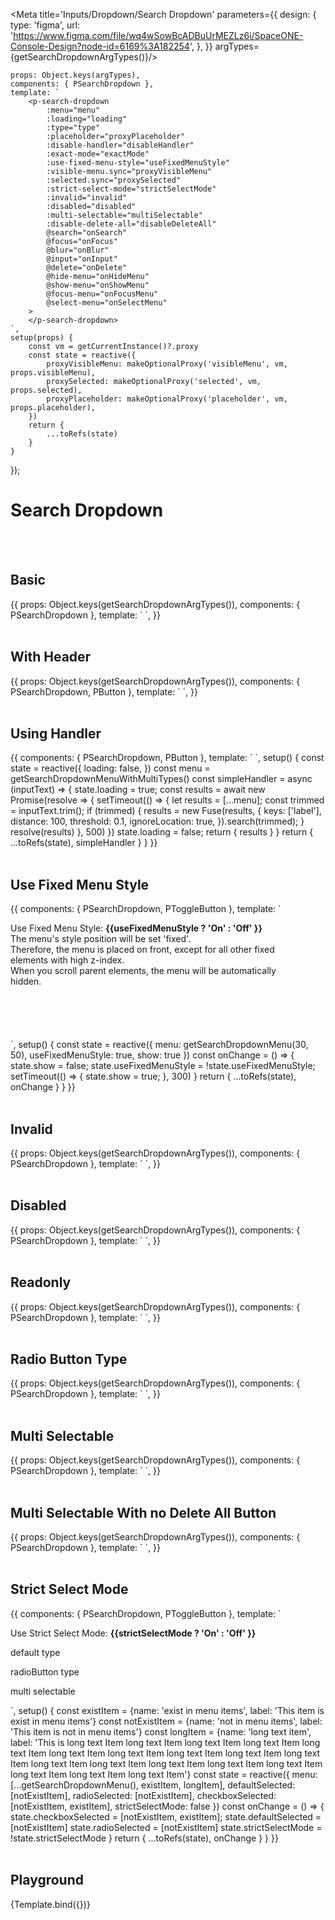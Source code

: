 



<Meta title='Inputs/Dropdown/Search Dropdown' parameters={{
    design: {
        type: 'figma',
        url: 'https://www.figma.com/file/wq4wSowBcADBuUrMEZLz6i/SpaceONE-Console-Design?node-id=6169%3A182254',
    },
}} argTypes={getSearchDropdownArgTypes()}/>


    props: Object.keys(argTypes),
    components: { PSearchDropdown },
    template: `
        <p-search-dropdown
            :menu="menu"
            :loading="loading"
            :type="type"
            :placeholder="proxyPlaceholder"
            :disable-handler="disableHandler"
            :exact-mode="exactMode"
            :use-fixed-menu-style="useFixedMenuStyle"
            :visible-menu.sync="proxyVisibleMenu"
            :selected.sync="proxySelected"
            :strict-select-mode="strictSelectMode"
            :invalid="invalid"
            :disabled="disabled"
            :multi-selectable="multiSelectable"
            :disable-delete-all="disableDeleteAll"
            @search="onSearch"
            @focus="onFocus"
            @blur="onBlur"
            @input="onInput"
            @delete="onDelete"
            @hide-menu="onHideMenu"
            @show-menu="onShowMenu"
            @focus-menu="onFocusMenu"
            @select-menu="onSelectMenu"
        >
        </p-search-dropdown>
    `,
    setup(props) {
        const vm = getCurrentInstance()?.proxy
        const state = reactive({
            proxyVisibleMenu: makeOptionalProxy('visibleMenu', vm, props.visibleMenu),
            proxySelected: makeOptionalProxy('selected', vm, props.selected),
            proxyPlaceholder: makeOptionalProxy('placeholder', vm, props.placeholder),
        })
        return {
            ...toRefs(state)
        }
    }
});


# Search Dropdown
<br/>
<br/>

## Basic

<Canvas>
    <Story name="Basic" args={{menu: getSearchDropdownMenu()}}>
        {{
            props: Object.keys(getSearchDropdownArgTypes()),
            components: { PSearchDropdown },
            template: `
        <p-search-dropdown :menu="menu" use-fixed-menu-style />
`,
        }}
    </Story>
</Canvas>

<br/>
<br/>

## With Header

<Canvas>
    <Story name="With Header" args={{menu: getSearchDropdownMenuWithMultiTypes()}}>
        {{
            props: Object.keys(getSearchDropdownArgTypes()),
            components: { PSearchDropdown, PButton },
            template: `
        <p-search-dropdown :menu="menu" use-fixed-menu-style />
`,
        }}
    </Story>
</Canvas>

<br/>
<br/>

## Using Handler

<Canvas>
    <Story name="Using Handler" >
        {{
            components: { PSearchDropdown, PButton },
            template: `
            <p-search-dropdown :loading="loading" :handler="simpleHandler" use-fixed-menu-style />
`,
            setup() {
                const state = reactive({
                    loading: false,
                })
                const menu = getSearchDropdownMenuWithMultiTypes()
                const simpleHandler = async (inputText) => {
                    state.loading = true;
                    const results = await new Promise(resolve => {
                        setTimeout(() => {
                            let results = [...menu];
                            const trimmed = inputText.trim();
                            if (trimmed) {
                                results = new Fuse(results, {
                                    keys: ['label'],
                                    distance: 100,
                                    threshold: 0.1,
                                    ignoreLocation: true,
                                }).search(trimmed);
                            }
                            resolve(results)
                        }, 500)
                    })
                    state.loading = false;
                    return { results }
                }
                return {
                    ...toRefs(state),
                    simpleHandler
                }
            }
        }}
    </Story>
</Canvas>

<br/>
<br/>

## Use Fixed Menu Style

<Canvas>
    <Story name="Use Fixed Menu Style" >
        {{
            components: { PSearchDropdown, PToggleButton },
            template: `
        <div class="bg-gray-100 p-8" style="height: 200px; overflow-y: auto; width: 90%;">
            <div style="height: 500px;">
                <p class="text-lg mb-5 leading-7" :class="useFixedMenuStyle ? 'text-gray-800' : 'text-gray-400'">
                    Use Fixed Menu Style: <strong> {{useFixedMenuStyle ? 'On' : 'Off' }}</strong> <p-toggle-button :value="useFixedMenuStyle" @change="onChange" /> <br/>
                    The menu's style position will be set 'fixed'.<br/>
                    Therefore, the menu is placed on front, except for all other fixed elements with high z-index.<br/>
                    When you scroll parent elements, the menu will be automatically hidden.
                </p>
                <p-search-dropdown v-if="show" :menu="menu" :use-fixed-menu-style="useFixedMenuStyle" />
            </div>
        </div>
`,
            setup() {
                const state = reactive({
                    menu: getSearchDropdownMenu(30, 50),
                    useFixedMenuStyle: true,
                    show: true
                })
                const onChange = () => {
                    state.show = false;
                    state.useFixedMenuStyle = !state.useFixedMenuStyle;
                    setTimeout(() => {
                        state.show = true;
                    }, 300)
                }
                return {
                    ...toRefs(state),
                    onChange
                }
            }
        }}
    </Story>
</Canvas>

<br/>
<br/>

## Invalid

<Canvas>
    <Story name="Invalid" args={{menu: getSearchDropdownMenu()}}>
        {{
            props: Object.keys(getSearchDropdownArgTypes()),
            components: { PSearchDropdown },
            template: `
        <p-search-dropdown :menu="menu" invalid use-fixed-menu-style />
`,
        }}
    </Story>
</Canvas>

<br/>
<br/>

## Disabled

<Canvas>
    <Story name="Disabled" args={{menu: getSearchDropdownMenu()}}>
        {{
            props: Object.keys(getSearchDropdownArgTypes()),
            components: { PSearchDropdown },
            template: `
        <p-search-dropdown :menu="menu" disabled use-fixed-menu-style />
`,
        }}
    </Story>
</Canvas>

<br/>
<br/>

## Readonly

<Canvas>
    <Story name="Readonly" args={{menu: getSearchDropdownMenu()}}>
        {{
            props: Object.keys(getSearchDropdownArgTypes()),
            components: { PSearchDropdown },
            template: `
        <p-search-dropdown
            :menu="menu"
            :readonly="true"
            type="radioButton"
            use-fixed-menu-style
        />
`,
        }}
    </Story>
</Canvas>

<br/>
<br/>


## Radio Button Type

<Canvas>
    <Story name="Radio Button Type" args={{menu: getSearchDropdownMenu()}}>
        {{
            props: Object.keys(getSearchDropdownArgTypes()),
            components: { PSearchDropdown },
            template: `
        <p-search-dropdown :menu="menu" type="radioButton" use-fixed-menu-style />
`,
        }}
    </Story>
</Canvas>

<br/>
<br/>

## Multi Selectable

<Canvas>
    <Story name="Multi Selectable" args={{menu: getSearchDropdownMenu()}}>
        {{
            props: Object.keys(getSearchDropdownArgTypes()),
            components: { PSearchDropdown },
            template: `
        <p-search-dropdown :menu="menu" :multi-selectable="true" use-fixed-menu-style />
`,
        }}
    </Story>
</Canvas>

<br/>
<br/>

## Multi Selectable With no Delete All Button

<Canvas>
    <Story name="Multi Selectable With no Delete All Button" args={{menu: getSearchDropdownMenu()}}>
        {{
            props: Object.keys(getSearchDropdownArgTypes()),
            components: { PSearchDropdown },
            template: `
        <p-search-dropdown :menu="menu" :multi-selectable="true" :disable-delete-all="true" use-fixed-menu-style />
`,
        }}
    </Story>
</Canvas>

<br/>
<br/>

## Strict Select Mode

<Canvas>
    <Story name="Strict Select Mode">
        {{
            components: { PSearchDropdown, PToggleButton },
            template: `
    <div>
        <p class="mb-2">
            Use Strict Select Mode: <strong> {{strictSelectMode ? 'On' : 'Off' }}</strong> <p-toggle-button :value="strictSelectMode" @change="onChange" />
        </p>
        <div class=m-4>
            <p class="m-2">default type</p>
            <p-search-dropdown
                :key="strictSelectMode ? 'strict-default' : 'default-default'"
                :menu="menu"
                :selected="defaultSelected"
                :strict-select-mode="strictSelectMode"
                use-fixed-menu-style
            />
        </div>
        <div class=m-4>
            <p class="m-2">radioButton type</p>
            <p-search-dropdown
                :key="strictSelectMode ? 'strict-radio' : 'default-radio'"
                :menu="menu"
                type="radioButton"
                :selected="radioSelected"
                :strict-select-mode="strictSelectMode"
                use-fixed-menu-style
            />
        </div>
        <div class=m-4>
            <p class="m-2">multi selectable</p>
            <p-search-dropdown
                :key="strictSelectMode ? 'strict-checkbox' : 'default-checkbox'"
                :menu="menu"
                :multi-selectable="true"
                :selected="checkboxSelected"
                :strict-select-mode="strictSelectMode"
                use-fixed-menu-style
            />
        </div>
    </div>
`,
            setup() {
                const existItem = {name: 'exist in menu items', label: 'This item is exist in menu items'}
                const notExistItem = {name: 'not in menu items', label: 'This item is not in menu items'}
                const longItem = {name: 'long text item', label: 'This is long text Item long text Item long text Item long text Item long text Item long text Item long text Item long text Item long text Item long text Item long text Item long text Item long text Item long text Item long text Item long text Item long text Item long text Item'}
                const state = reactive({
                    menu: [...getSearchDropdownMenu(), existItem, longItem],
                    defaultSelected: [notExistItem],
                    radioSelected: [notExistItem],
                    checkboxSelected: [notExistItem, existItem],
                    strictSelectMode: false
                })
                const onChange = () => {
                    state.checkboxSelected = [notExistItem, existItem];
                    state.defaultSelected = [notExistItem]
                    state.radioSelected = [notExistItem]
                    state.strictSelectMode = !state.strictSelectMode
                }
                return {
                    ...toRefs(state),
                    onChange
                }
            }
        }}
    </Story>
</Canvas>

<br/>
<br/>

## Playground

<Canvas>
    <Story name="playground" args={{menu: getSearchDropdownMenu()}} height={'300px'}>
        {Template.bind({})}
    </Story>
</Canvas>

<ArgsTable story="playground"/>

